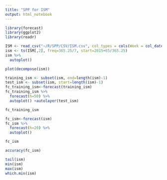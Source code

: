 ```yaml
---
title: "SPP for ISM"
output: html_notebook
---
```



```r
library(forecast)
library(ggplot2)
library(readr)
```

```r
ISM <- read_csv("~/R/SPP/CSV/ISM.csv", col_types = cols(Week = col_date(format = "%Y-%m-%d")))
ism <- ts(ISM[,2], freq=365.25/7, start=2015+65/365.25)
ism %>%
  autoplot()
```

```r
plot(decompose(ism))
```

```r
training_ism <- subset(ism, end=length(ism)-1)
test_ism <- subset(ism, start=length(ism)-1)
fc_training_ism<-forecast(training_ism)
fc_training_ism %>%
  forecast(h=50) %>%
  autoplot() +autolayer(test_ism)
```

```r
fc_training_ism
```

```r
fc_ism<-forecast(ism)
fc_ism %>%
  forecast(h=20) %>%
  autoplot()
```

```r
fc_ism
```

```r
accuracy(fc_ism)
```

```r
tail(ism)
min(ism)
max(ism)
which.min(ism)
```

